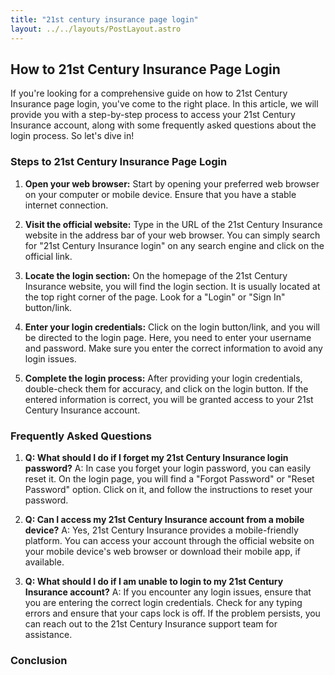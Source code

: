 ```yaml
---
title: "21st century insurance page login"
layout: ../../layouts/PostLayout.astro
---
```

## How to 21st Century Insurance Page Login

If you're looking for a comprehensive guide on how to 21st Century Insurance page login, you've come to the right place. In this article, we will provide you with a step-by-step process to access your 21st Century Insurance account, along with some frequently asked questions about the login process. So let's dive in!

### Steps to 21st Century Insurance Page Login

1. **Open your web browser:** Start by opening your preferred web browser on your computer or mobile device. Ensure that you have a stable internet connection.

2. **Visit the official website:** Type in the URL of the 21st Century Insurance website in the address bar of your web browser. You can simply search for "21st Century Insurance login" on any search engine and click on the official link.

3. **Locate the login section:** On the homepage of the 21st Century Insurance website, you will find the login section. It is usually located at the top right corner of the page. Look for a "Login" or "Sign In" button/link.

4. **Enter your login credentials:** Click on the login button/link, and you will be directed to the login page. Here, you need to enter your username and password. Make sure you enter the correct information to avoid any login issues.

5. **Complete the login process:** After providing your login credentials, double-check them for accuracy, and click on the login button. If the entered information is correct, you will be granted access to your 21st Century Insurance account.

### Frequently Asked Questions

1. **Q: What should I do if I forget my 21st Century Insurance login password?**
   A: In case you forget your login password, you can easily reset it. On the login page, you will find a "Forgot Password" or "Reset Password" option. Click on it, and follow the instructions to reset your password.

2. **Q: Can I access my 21st Century Insurance account from a mobile device?**
   A: Yes, 21st Century Insurance provides a mobile-friendly platform. You can access your account through the official website on your mobile device's web browser or download their mobile app, if available.

3. **Q: What should I do if I am unable to login to my 21st Century Insurance account?**
   A: If you encounter any login issues, ensure that you are entering the correct login credentials. Check for any typing errors and ensure that your caps lock is off. If the problem persists, you can reach out to the 21st Century Insurance support team for assistance.

### Conclusion

